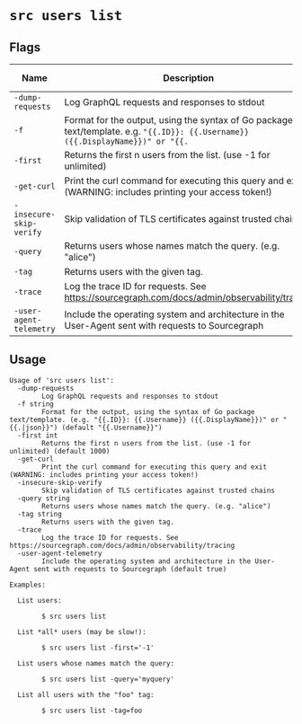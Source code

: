 # `src users list`


## Flags

| Name | Description | Default Value |
|------|-------------|---------------|
| `-dump-requests` | Log GraphQL requests and responses to stdout | `false` |
| `-f` | Format for the output, using the syntax of Go package text/template. e.g. `"{{.ID}}: {{.Username}} ({{.DisplayName}})" or "{{.` | `json}}")` |
| `-first` | Returns the first n users from the list. (use -1 for unlimited) | `1000` |
| `-get-curl` | Print the curl command for executing this query and exit (WARNING: includes printing your access token!) | `false` |
| `-insecure-skip-verify` | Skip validation of TLS certificates against trusted chains | `false` |
| `-query` | Returns users whose names match the query. (e.g. "alice") |  |
| `-tag` | Returns users with the given tag. |  |
| `-trace` | Log the trace ID for requests. See https://sourcegraph.com/docs/admin/observability/tracing | `false` |
| `-user-agent-telemetry` | Include the operating system and architecture in the User-Agent sent with requests to Sourcegraph | `true` |


## Usage

```
Usage of 'src users list':
  -dump-requests
    	Log GraphQL requests and responses to stdout
  -f string
    	Format for the output, using the syntax of Go package text/template. (e.g. "{{.ID}}: {{.Username}} ({{.DisplayName}})" or "{{.|json}}") (default "{{.Username}}")
  -first int
    	Returns the first n users from the list. (use -1 for unlimited) (default 1000)
  -get-curl
    	Print the curl command for executing this query and exit (WARNING: includes printing your access token!)
  -insecure-skip-verify
    	Skip validation of TLS certificates against trusted chains
  -query string
    	Returns users whose names match the query. (e.g. "alice")
  -tag string
    	Returns users with the given tag.
  -trace
    	Log the trace ID for requests. See https://sourcegraph.com/docs/admin/observability/tracing
  -user-agent-telemetry
    	Include the operating system and architecture in the User-Agent sent with requests to Sourcegraph (default true)

Examples:

  List users:

    	$ src users list

  List *all* users (may be slow!):

    	$ src users list -first='-1'

  List users whose names match the query:

    	$ src users list -query='myquery'

  List all users with the "foo" tag:

    	$ src users list -tag=foo



```
